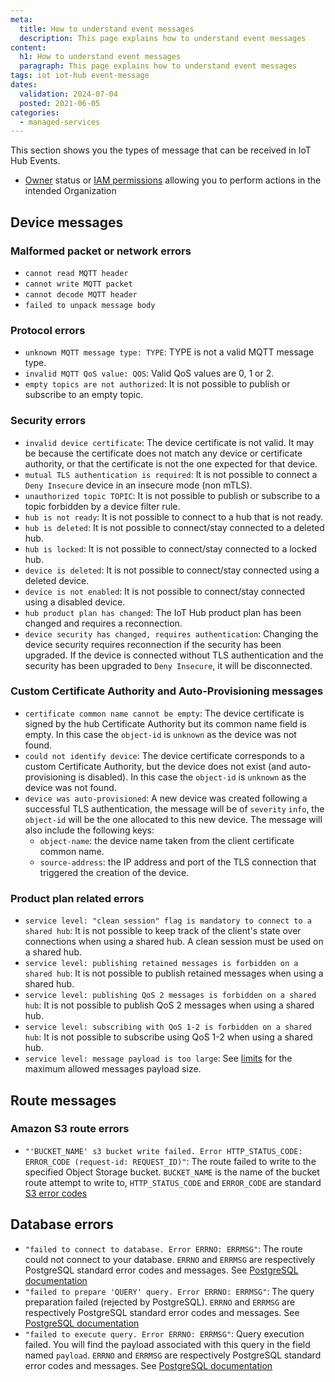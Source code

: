 ```yaml
---
meta:
  title: How to understand event messages
  description: This page explains how to understand event messages
content:
  h1: How to understand event messages
  paragraph: This page explains how to understand event messages
tags: iot iot-hub event-message
dates:
  validation: 2024-07-04
  posted: 2021-06-05
categories:
  - managed-services
---
```


This section shows you the types of message that can be received in IoT Hub Events.

<Macro id="requirements" />

- [Owner](/identity-and-access-management/iam/concepts/#owner) status or [IAM permissions](/identity-and-access-management/iam/concepts/#permission) allowing you to perform actions in the intended Organization

## Device messages

### Malformed packet or network errors
- `cannot read MQTT header`
- `cannot write MQTT packet`
- `cannot decode MQTT header`
- `failed to unpack message body`

### Protocol errors
- `unknown MQTT message type: TYPE`: TYPE is not a valid MQTT message type.
- `invalid MQTT QoS value: QOS`: Valid QoS values are 0, 1 or 2.
- `empty topics are not authorized`: It is not possible to publish or subscribe to an empty topic.

### Security errors
- `invalid device certificate`: The device certificate is not valid. It may be because the certificate does not match any device or certificate authority, or that the certificate is not the one expected for that device.
- `mutual TLS authentication is required`: It is not possible to connect a `Deny Insecure` device in an insecure mode (non mTLS).
- `unauthorized topic TOPIC`: It is not possible to publish or subscribe to a topic forbidden by a device filter rule.
- `hub is not ready`: It is not possible to connect to a hub that is not ready.
- `hub is deleted`: It is not possible to connect/stay connected to a deleted hub.
- `hub is locked`: It is not possible to connect/stay connected to a locked hub.
- `device is deleted`: It is not possible to connect/stay connected using a deleted device.
- `device is not enabled`: It is not possible to connect/stay connected using a disabled device.
- `hub product plan has changed`: The IoT Hub product plan has been changed and requires a reconnection.
- `device security has changed, requires authentication`: Changing the device security requires reconnection if the security has been upgraded. If the device is connected without TLS authentication and the security has been upgraded to `Deny Insecure`, it will be disconnected.

### Custom Certificate Authority and Auto-Provisioning messages
- `certificate common name cannot be empty`: The device certificate is signed by the hub Certificate Authority but its common name field is empty. In this case the `object-id` is `unknown` as the device was not found.
- `could not identify device`: The device certificate corresponds to a custom Certificate Authority, but the device does not exist (and auto-provisioning is disabled). In this case the `object-id` is `unknown` as the device was not found.
- `device was auto-provisioned`: A new device was created following a successful TLS authentication, the message will be of `severity` `info`, the `object-id` will be the one allocated to this new device. The message will also include the following keys:
	- `object-name`: the device name taken from the client certificate common name.
	- `source-address`: the IP address and port of the TLS connection that triggered the creation of the device.

### Product plan related errors
- `service level: "clean session" flag is mandatory to connect to a shared hub`: It is not possible to keep track of the client's state over connections when using a shared hub. A clean session must be used on a shared hub.
- `service level: publishing retained messages is forbidden on a shared hub`: It is not possible to publish retained messages when using a shared hub.
- `service level: publishing QoS 2 messages is forbidden on a shared hub`: It is not possible to publish QoS 2 messages when using a shared hub.
- `service level: subscribing with QoS 1-2 is forbidden on a shared hub`: It is not possible to subscribe using QoS 1-2 when using a shared hub.
- `service level: message payload is too large`: See [limits](/managed-services/iot-hub/reference-content/hubs/#limits-and-quotas) for the maximum allowed messages payload size.

## Route messages

### Amazon S3 route errors
- `"'BUCKET_NAME' s3 bucket write failed. Error HTTP_STATUS_CODE: ERROR_CODE (request-id: REQUEST_ID)"`:
    The route failed to write to the specified Object Storage bucket.
    `BUCKET_NAME` is the name of the bucket route attempt to write to, `HTTP_STATUS_CODE` and `ERROR_CODE` are standard [S3 error codes](https://docs.aws.amazon.com/AmazonS3/latest/API/ErrorResponses.html#ErrorCodeList)

## Database errors

- `"failed to connect to database. Error ERRNO: ERRMSG"`:
    The route could not connect to your database.
    `ERRNO` and `ERRMSG` are respectively PostgreSQL standard error codes and messages. See [PostgreSQL documentation](https://www.postgresql.org/docs/11/errcodes-appendix.html)
- `"failed to prepare 'QUERY' query. Error ERRNO: ERRMSG"`:
    The query preparation failed (rejected by PostgreSQL).
    `ERRNO` and `ERRMSG` are respectively PostgreSQL standard error codes and messages. See [PostgreSQL documentation](https://www.postgresql.org/docs/11/errcodes-appendix.html)
- `"failed to execute query. Error ERRNO: ERRMSG"`:
    Query execution failed. You will find the payload associated with this query in the field named `payload`.
    `ERRNO` and `ERRMSG` are respectively PostgreSQL standard error codes and messages. See [PostgreSQL documentation](https://www.postgresql.org/docs/11/errcodes-appendix.html)



